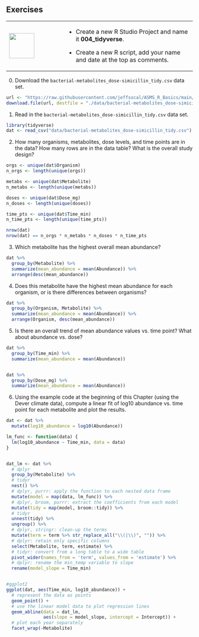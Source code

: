 ## Exercises {-}

+---------------------------------+-----------------------------------------------------------------------------+
| ![](images/07.png){height="68"} | - Create a new R Studio Project and name it **004_tidyverse**.              |
|                                 |                                                                             |
|                                 | - Create a new R script, add your name and date at the top as comments.     |
+---------------------------------+-----------------------------------------------------------------------------+

0. Download the `bacterial-metabolites_dose-simicillin_tidy.csv` data set.

```r
url <- "https://raw.githubusercontent.com/jeffsocal/ASMS_R_Basics/main/data/bacterial-metabolites_dose-simicillin_tidy.csv"
download.file(url, destfile = "./data/bacterial-metabolites_dose-simicillin_tidy.csv")
```

1. Read in the `bacterial-metabolites_dose-simicillin_tidy.csv` data set.
```r
library(tidyverse)
dat <- read_csv("data/bacterial-metabolites_dose-simicillin_tidy.csv")
```

2. How many organisms, metabolites, dose levels, and time points are in the data? How many rows are in the data table? What is the overall study design?

```r
orgs <- unique(dat$Organism)
n_orgs <- length(unique(orgs))

metabs <- unique(dat$Metabolite)
n_metabs <- length(unique(metabs))

doses <- unique(dat$Dose_mg)
n_doses <- length(unique(doses))

time_pts <- unique(dat$Time_min)
n_time_pts <- length(unique(time_pts))

nrow(dat)
nrow(dat) == n_orgs * n_metabs * n_doses * n_time_pts
```

3. Which metabolite has the highest overall mean abundance?

```r
dat %>%
  group_by(Metabolite) %>%
  summarize(mean_abundance = mean(Abundance)) %>%
  arrange(desc(mean_abundance))
```

4. Does this metabolite have the highest mean abundance for each organism, or is there differences between organisms?

```r
dat %>%
  group_by(Organism, Metabolite) %>%
  summarize(mean_abundance = mean(Abundance)) %>%
  arrange(Organism, desc(mean_abundance))
```

5. Is there an overall trend of mean abundance values vs. time point? What about abundance vs. dose?

```r
dat %>%
  group_by(Time_min) %>%
  summarize(mean_abundance = mean(Abundance))


dat %>%
  group_by(Dose_mg) %>%
  summarize(mean_abundance = mean(Abundance))
```

6. Using the example code at the beginning of this Chapter (using the Dever climate data), compute a linear fit of log10 abundance vs. time point for each metabolite and plot the results.

```r
dat <- dat %>%
  mutate(log10_abundance = log10(Abundance))

lm_func <- function(data) {
  lm(log10_abundance ~ Time_min, data = data)
}


dat_lm <- dat %>%
  # dplyr
  group_by(Metabolite) %>%
  # tidyr
  nest() %>%
  # dplyr, purrr: apply the function to each nested data frame
  mutate(model = map(data, lm_func)) %>%
  # dplyr, broom, purrr: extract the coefficients from each model
  mutate(tidy = map(model, broom::tidy)) %>%
  # tidyr
  unnest(tidy) %>%
  ungroup() %>%
  # dplyr, stringr: clean-up the terms
  mutate(term = term %>% str_replace_all("\\(|\\)", "")) %>%
  # dplyr: retain only specific columns
  select(Metabolite, term, estimate) %>%
  # tidyr: convert from a long table to a wide table
  pivot_wider(names_from = 'term', values_from = 'estimate') %>%
  # dplyr: rename the min_temp variable to slope
  rename(model_slope = Time_min)


#ggplot2
ggplot(dat, aes(Time_min, log10_abundance)) + 
  # represent the data as points
  geom_point() +
  # use the linear model data to plot regression lines
  geom_abline(data = dat_lm,
              aes(slope = model_slope, intercept = Intercept)) +
  # plot each year separately 
  facet_wrap(~Metabolite)

```

